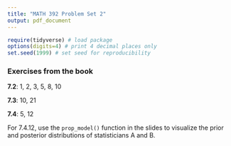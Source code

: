 ```yaml
---
title: "MATH 392 Problem Set 2"
output: pdf_document
---
```



```r
require(tidyverse) # load package
options(digits=4) # print 4 decimal places only
set.seed(1999) # set seed for reproducibility
```

### Exercises from the book

**7.2**: 1, 2, 3, 5, 8, 10

**7.3**: 10, 21

**7.4**: 5, 12

For 7.4.12, use the `prop_model()` function in the slides to visualize the prior and posterior distributions of statisticians A and B.